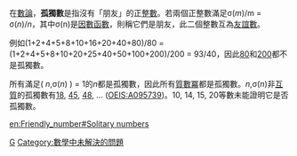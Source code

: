 {{unreferenced|time=2009-5-13}}
{{unsolved|數學|10是孤獨數嗎？}}

在[[數論|數論]]，'''孤獨數'''是指沒有「朋友」的正[[整數|整數]]。若兩個正整數滿足σ(''m'')/m = σ(''n'')/''n''，其中σ(n)是[[因數函數|因數函數]]，則稱它們是朋友，此二個整數互為[[友誼數|友誼數]]。

例如(1+2+4+5+8+10+16+20+40+80)/80 = (1+2+4+5+8+10+20+25+40+50+100+200)/200 = 93/40，因此[[80|80]]和[[200|200]]都不是孤獨數。

所有滿足( ''n'',σ(''n'') ) = 1的''n''都是孤獨數，因此所有[[質數|質數]][[冪|冪]]都是孤獨數。''n'',σ(''n'')非[[互質|互質]]的孤獨數有[[18|18]], [[45|45]], [[48|48]], ... ([[OEIS:A095739|OEIS:A095739]])。10, 14, 15, 20等數未能證明它是否孤獨數。

{{Divisor classes navbox}}

{{Num-stub}}

[[Category:整數數列|G]]
[[Category:數學中未解決的問題|Category:數學中未解決的問題]]

[[en:Friendly_number#Solitary_numbers|en:Friendly_number#Solitary numbers]]